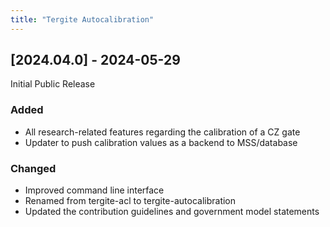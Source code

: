 ```yaml
---
title: "Tergite Autocalibration"
---
```


## [2024.04.0] - 2024-05-29

Initial Public Release

### Added
- All research-related features regarding the calibration of a CZ gate
- Updater to push calibration values as a backend to MSS/database

### Changed
- Improved command line interface
- Renamed from tergite-acl to tergite-autocalibration
- Updated the contribution guidelines and government model statements
